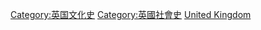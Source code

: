 {{Commons category|Archaeology in the United Kingdom|Archaeology of the United Kingdom}}

[[Category:英国文化史|Category:英国文化史]]
[[Category:英國社會史|Category:英國社會史]]
[[Category:欧洲各国考古学|United Kingdom]]